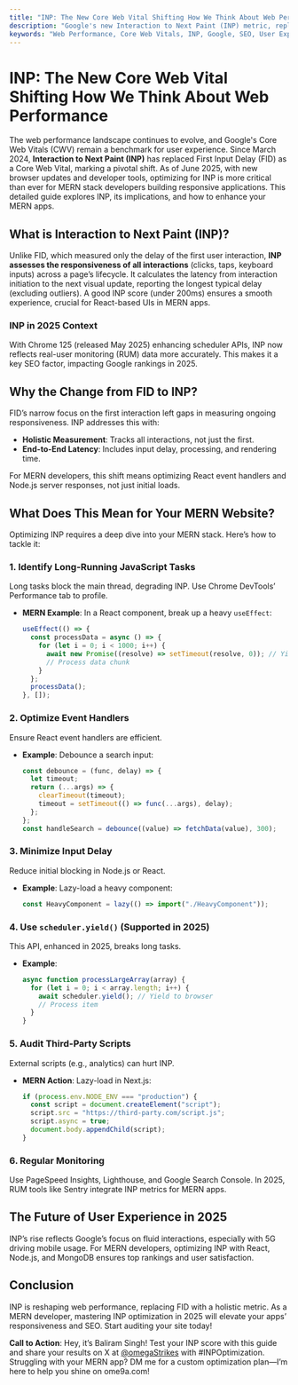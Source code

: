 ```yaml
---
title: "INP: The New Core Web Vital Shifting How We Think About Web Performance"
description: "Google's new Interaction to Next Paint (INP) metric, replacing FID since March 2024, is now a Core Web Vital. Learn how to optimize your MERN-based website for INP in 2025 for better performance and SEO."
keywords: "Web Performance, Core Web Vitals, INP, Google, SEO, User Experience, Website Optimization, MERN Stack, React, Node.js, 2025"
---
```


# INP: The New Core Web Vital Shifting How We Think About Web Performance

The web performance landscape continues to evolve, and Google's Core Web Vitals (CWV) remain a benchmark for user experience. Since March 2024, **Interaction to Next Paint (INP)** has replaced First Input Delay (FID) as a Core Web Vital, marking a pivotal shift. As of June 2025, with new browser updates and developer tools, optimizing for INP is more critical than ever for MERN stack developers building responsive applications. This detailed guide explores INP, its implications, and how to enhance your MERN apps.

## What is Interaction to Next Paint (INP)?

Unlike FID, which measured only the delay of the first user interaction, **INP assesses the responsiveness of all interactions** (clicks, taps, keyboard inputs) across a page’s lifecycle. It calculates the latency from interaction initiation to the next visual update, reporting the longest typical delay (excluding outliers). A good INP score (under 200ms) ensures a smooth experience, crucial for React-based UIs in MERN apps.

### INP in 2025 Context
With Chrome 125 (released May 2025) enhancing scheduler APIs, INP now reflects real-user monitoring (RUM) data more accurately. This makes it a key SEO factor, impacting Google rankings in 2025.

## Why the Change from FID to INP?

FID’s narrow focus on the first interaction left gaps in measuring ongoing responsiveness. INP addresses this with:

- **Holistic Measurement**: Tracks all interactions, not just the first.
- **End-to-End Latency**: Includes input delay, processing, and rendering time.

For MERN developers, this shift means optimizing React event handlers and Node.js server responses, not just initial loads.

## What Does This Mean for Your MERN Website?

Optimizing INP requires a deep dive into your MERN stack. Here’s how to tackle it:

### 1. Identify Long-Running JavaScript Tasks
Long tasks block the main thread, degrading INP. Use Chrome DevTools’ Performance tab to profile.

- **MERN Example**: In a React component, break up a heavy `useEffect`:  
  ```javascript
  useEffect(() => {
    const processData = async () => {
      for (let i = 0; i < 1000; i++) {
        await new Promise((resolve) => setTimeout(resolve, 0)); // Yield
        // Process data chunk
      }
    };
    processData();
  }, []);
  ```

### 2. Optimize Event Handlers
Ensure React event handlers are efficient.

- **Example**: Debounce a search input:  
  ```javascript
  const debounce = (func, delay) => {
    let timeout;
    return (...args) => {
      clearTimeout(timeout);
      timeout = setTimeout(() => func(...args), delay);
    };
  };
  const handleSearch = debounce((value) => fetchData(value), 300);
  ```

### 3. Minimize Input Delay
Reduce initial blocking in Node.js or React.

- **Example**: Lazy-load a heavy component:  
  ```javascript
  const HeavyComponent = lazy(() => import("./HeavyComponent"));
  ```

### 4. Use `scheduler.yield()` (Supported in 2025)
This API, enhanced in 2025, breaks long tasks.

- **Example**:  
  ```javascript
  async function processLargeArray(array) {
    for (let i = 0; i < array.length; i++) {
      await scheduler.yield(); // Yield to browser
      // Process item
    }
  }
  ```

### 5. Audit Third-Party Scripts
External scripts (e.g., analytics) can hurt INP.

- **MERN Action**: Lazy-load in Next.js:  
  ```javascript
  if (process.env.NODE_ENV === "production") {
    const script = document.createElement("script");
    script.src = "https://third-party.com/script.js";
    script.async = true;
    document.body.appendChild(script);
  }
  ```

### 6. Regular Monitoring
Use PageSpeed Insights, Lighthouse, and Google Search Console. In 2025, RUM tools like Sentry integrate INP metrics for MERN apps.

## The Future of User Experience in 2025

INP’s rise reflects Google’s focus on fluid interactions, especially with 5G driving mobile usage. For MERN developers, optimizing INP with React, Node.js, and MongoDB ensures top rankings and user satisfaction.

## Conclusion

INP is reshaping web performance, replacing FID with a holistic metric. As a MERN developer, mastering INP optimization in 2025 will elevate your apps’ responsiveness and SEO. Start auditing your site today!

**Call to Action**: Hey, it’s Baliram Singh! Test your INP score with this guide and share your results on X at [@omegaStrikes](https://x.com/omegaStrikes) with #INPOptimization. Struggling with your MERN app? DM me for a custom optimization plan—I’m here to help you shine on ome9a.com!
